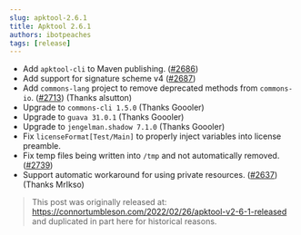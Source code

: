 ```yaml
---
slug: apktool-2.6.1
title: Apktool 2.6.1
authors: ibotpeaches
tags: [release]
---
```


- Add `apktool-cli` to Maven publishing. ([#2686](https://github.com/iBotPeaches/Apktool/issues/2686))
- Add support for signature scheme v4 ([#2687](https://github.com/iBotPeaches/Apktool/issues/2687))
- Add `commons-lang` project to remove deprecated methods from `commons-io`. ([#2713](https://github.com/iBotPeaches/Apktool/pull/2713/files)) (Thanks alsutton)
- Upgrade to `commons-cli 1.5.0` (Thanks Goooler)
- Upgrade to `guava 31.0.1` (Thanks Goooler)
- Upgrade to `jengelman.shadow 7.1.0` (Thanks Goooler)
- Fix `licenseFormat[Test/Main]` to properly inject variables into license preamble.
- Fix temp files being written into `/tmp` and not automatically removed. ([#2739](https://github.com/iBotPeaches/Apktool/issues/2739))
- Support automatic workaround for using private resources. ([#2637](https://github.com/iBotPeaches/Apktool/issues/2637)) (Thanks MrIkso)

> This post was originally released at: https://connortumbleson.com/2022/02/26/apktool-v2-6-1-released and duplicated in part here for historical reasons.
